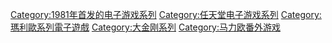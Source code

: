 [[Category:1981年首发的电子游戏系列|Category:1981年首发的电子游戏系列]]
[[Category:任天堂电子游戏系列|Category:任天堂电子游戏系列]]
[[Category:瑪利歐系列電子遊戲|Category:瑪利歐系列電子遊戲]]
[[Category:大金刚系列|Category:大金刚系列]]
[[Category:马力欧番外游戏|Category:马力欧番外游戏]]